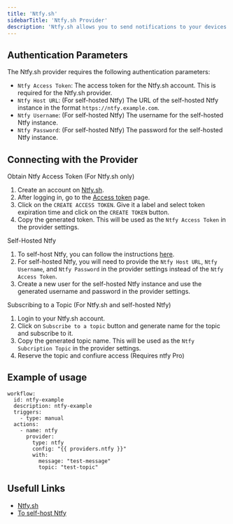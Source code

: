 ```yaml
---
title: 'Ntfy.sh'
sidebarTitle: 'Ntfy.sh Provider'
description: 'Ntfy.sh allows you to send notifications to your devices'
---
```


## Authentication Parameters

The Ntfy.sh provider requires the following authentication parameters:

- `Ntfy Access Token`: The access token for the Ntfy.sh account. This is required for the Ntfy.sh provider.
- `Ntfy Host URL`: (For self-hosted Ntfy) The URL of the self-hosted Ntfy instance in the format `https://ntfy.example.com`.
- `Ntfy Username`: (For self-hosted Ntfy) The username for the self-hosted Ntfy instance.
- `Ntfy Password`: (For self-hosted Ntfy) The password for the self-hosted Ntfy instance.

## Connecting with the Provider

Obtain Ntfy Access Token (For Ntfy.sh only)

1. Create an account on [Ntfy.sh](https://ntfy.sh/).
2. After logging in, go to the [Access token](https://ntfy.sh/account) page.
3. Click on the `CREATE ACCESS TOKEN`. Give it a label and select token expiration time and click on the `CREATE TOKEN` button.
4. Copy the generated token. This will be used as the `Ntfy Access Token` in the provider settings.

Self-Hosted Ntfy

1. To self-host Ntfy, you can follow the instructions [here](https://docs.ntfy.sh/install/).
2. For self-hosted Ntfy, you will need to provide the `Ntfy Host URL`, `Ntfy Username`, and `Ntfy Password` in the provider settings instead of the `Ntfy Access Token`.
3. Create a new user for the self-hosted Ntfy instance and use the generated username and password in the provider settings.

Subscribing to a Topic (For Ntfy.sh and self-hosted Ntfy)

1. Login to your Ntfy.sh account.
2. Click on `Subscribe to a topic` button and generate name for the topic and subscribe to it.
3. Copy the generated topic name. This will be used as the `Ntfy Subcription Topic` in the provider settings.
4. Reserve the topic and confiure access (Requires ntfy Pro)

## Example of usage
```
workflow:
  id: ntfy-example
  description: ntfy-example
  triggers:
    - type: manual
  actions:
    - name: ntfy
      provider:
        type: ntfy
        config: "{{ providers.ntfy }}"
        with:
          message: "test-message"
          topic: "test-topic"

```

## Usefull Links

- [Ntfy.sh](https://ntfy.sh/)
- [To self-host Ntfy](https://docs.ntfy.sh/install/)
